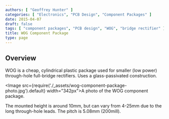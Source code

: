 ```yaml
---
authors: [ "Geoffrey Hunter" ]
categories: [ "Electronics", "PCB Design", "Component Packages" ]
date: 2015-04-07
draft: false
tags: [ "component packages", "PCB design", "WOG", "bridge rectifier" ]
title: WOG Component Package
type: page
---
```


## Overview

WOG is a cheap, cylindrical plastic package used for smaller (low power) through-hole full-bridge rectifiers. Uses a glass-passivated construction.

<Image src={require('./_assets/wog-component-package-photo.jpg').default} width="342px">A photo of the WOG component package.</Image>

The mounted height is around 10mm, but can vary from 4-25mm due to the long through-hole leads. The pitch is 5.08mm (200mill).

